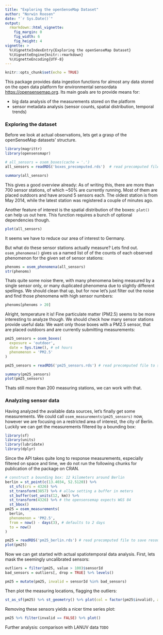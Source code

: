 ---
title: "Exploring the openSenseMap Dataset"
author: "Norwin Roosen"
date: "`r Sys.Date()`"
output:
  rmarkdown::html_vignette:
    fig_margin: 0
    fig_width: 6
    fig_height: 4
vignette: >
  %\VignetteIndexEntry{Exploring the openSenseMap Dataset}
  %\VignetteEngine{knitr::rmarkdown}
  %\VignetteEncoding{UTF-8}
---

```{r setup, include=FALSE}
knitr::opts_chunk$set(echo = TRUE)
```

This package provides data ingestion functions for almost any data stored on the
open data platform for environmental sensordata <https://opensensemap.org>.
Its main goals are to provide means for:

- big data analysis of the measurements stored on the platform
- sensor metadata analysis (sensor counts, spatial distribution, temporal trends)

### Exploring the dataset
Before we look at actual observations, lets get a grasp of the openSenseMap
datasets' structure.

```{r results = FALSE}
library(magrittr)
library(opensensmapr)

# all_sensors = osem_boxes(cache = '.')
all_sensors = readRDS('boxes_precomputed.rds')  # read precomputed file to save resources 
```
```{r}
summary(all_sensors)
```

This gives a good overview already: As of writing this, there are more than 700
sensor stations, of which ~50% are currently running. Most of them are placed
outdoors and have around 5 sensors each.
The oldest station is from May 2014, while the latest station was registered a
couple of minutes ago.

Another feature of interest is the spatial distribution of the boxes: `plot()`
can help us out here. This function requires a bunch of optional dependencies though.

```{r, message=FALSE, warning=FALSE}
plot(all_sensors)
```

It seems we have to reduce our area of interest to Germany.

But what do these sensor stations actually measure? Lets find out.
`osem_phenomena()` gives us a named list of of the counts of each observed
phenomenon for the given set of sensor stations:

```{r}
phenoms = osem_phenomena(all_sensors)
str(phenoms)
```

Thats quite some noise there, with many phenomena being measured by a single
sensor only, or many duplicated phenomena due to slightly different spellings.
We should clean that up, but for now let's just filter out the noise and find
those phenomena with high sensor numbers:

```{r}
phenoms[phenoms > 20]
```

Alright, temperature it is! Fine particulate matter (PM2.5) seems to be more
interesting to analyze though. 
We should check how many sensor stations provide useful data: We want only those
boxes with a PM2.5 sensor, that are placed outdoors and are currently submitting
measurements:

```{r results = FALSE, eval=FALSE}
pm25_sensors = osem_boxes(
  exposure = 'outdoor',
  date = Sys.time(), # ±4 hours
  phenomenon = 'PM2.5'
)
```
```{r}
pm25_sensors = readRDS('pm25_sensors.rds') # read precomputed file to save resources 

summary(pm25_sensors)
plot(pm25_sensors)
```

Thats still more than 200 measuring stations, we can work with that.

### Analyzing sensor data
Having analyzed the available data sources, let's finally get some measurements.
We could call `osem_measurements(pm25_sensors)` now, however we are focusing on
a restricted area of interest, the city of Berlin.
Luckily we can get the measurements filtered by a bounding box:

```{r, results=FALSE, message=FALSE}
library(sf)
library(units)
library(lubridate)
library(dplyr)

```

Since the API takes quite long to response measurements, especially filtered on space and time, we do not run the following chunks for publication of the package on CRAN.
```{r bbox, results = FALSE, eval=FALSE}
# construct a bounding box: 12 kilometers around Berlin
berlin = st_point(c(13.4034, 52.5120)) %>%
  st_sfc(crs = 4326) %>%
  st_transform(3857) %>% # allow setting a buffer in meters
  st_buffer(set_units(12, km)) %>%
  st_transform(4326) %>% # the opensensemap expects WGS 84
  st_bbox()
pm25 = osem_measurements(
  berlin,
  phenomenon = 'PM2.5',
  from = now() - days(3), # defaults to 2 days
  to = now()
)

```

```{r}
pm25 = readRDS('pm25_berlin.rds') # read precomputed file to save resources 
plot(pm25)
```

Now we can get started with actual spatiotemporal data analysis.
First, lets mask the seemingly uncalibrated sensors:

```{r, warning=FALSE}
outliers = filter(pm25, value > 100)$sensorId
bad_sensors = outliers[, drop = TRUE] %>% levels()

pm25 = mutate(pm25, invalid = sensorId %in% bad_sensors)
```

Then plot the measuring locations, flagging the outliers:

```{r}
st_as_sf(pm25) %>% st_geometry() %>% plot(col = factor(pm25$invalid), axes = TRUE)
```

Removing these sensors yields a nicer time series plot:

```{r}
pm25 %>% filter(invalid == FALSE) %>% plot()
```

Further analysis: comparison with LANUV data `TODO`
